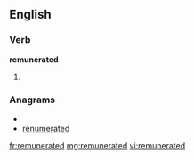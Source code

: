 ==English==

===Verb===
'''remunerated'''

# {{past of|remunerate}}

===Anagrams===
* {{alphagram|adeeemnrrtu}}
* [[renumerated#English|renumerated]]

[[fr:remunerated]]
[[mg:remunerated]]
[[vi:remunerated]]